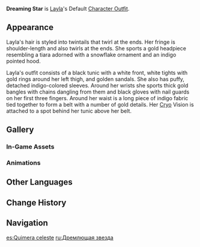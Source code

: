 {{Outfit Infobox
|id           = 207400
|image        = <gallery>
Character Layla Full Wish.png|Wish
Character Layla Game.png|In-Game
</gallery>
|character    = Layla
|type         = Default
|description  = Layla's outfit. In the depths of quiet nights, the stars that dot the sky wrap her like a cloak, guiding her into sweet dreams - well, or so she dearly wishes might happen.
|obtain       = Unlocked upon obtaining character
}}
'''Dreaming Star''' is [[Layla]]'s Default [[Character Outfit]].

==Appearance==
<!-- Keep appearance section short and concise. Limit to 1-2 paragraphs (preferably 1 paragraph) with 3-4 sentences each. -->
Layla's hair is styled into twintails that twirl at the ends. Her fringe is shoulder-length and also twirls at the ends. She sports a gold headpiece resembling a tiara adorned with a snowflake ornament and an indigo pointed hood.

Layla's outfit consists of a black tunic with a white front, white tights with gold rings around her left thigh, and golden sandals. She also has puffy, detached indigo-colored sleeves. Around her wrists she sports thick gold bangles with chains dangling from them and black gloves with nail guards on her first three fingers. Around her waist is a long piece of indigo fabric tied together to form a belt with a number of gold details. Her [[Cryo]] Vision is attached to a spot behind her tunic above her belt.

==Gallery==
===In-Game Assets===
{{Assets/Outfit|Dreaming Star|nomain=1}}

===Animations===
{{Preview/CharacterAnimations|Layla|nocaption=1}}

==Other Languages==
{{Other Languages
|en      = Dreaming Star
|zhs     = 梦里星
|zhs_rm  = Mènglǐ-xīng
|zht     = 夢裡星
|zht_rm  = Mènglǐ-xīng
|zh_tl   = Star Within a Dream
|ja      = 夢にある星
|ja_rm   = Yume ni Aru Hoshi
|ja_tl   = Star Within a Dream
|ko      = 꿈 속의 별
|ko_rm   = Kkum Sok-ui Byeol
|ko_tl   = Star in the Dream
|es      = Quimera celeste
|es_tl   = Celestial Chimera
|fr      = Étoile rêveuse
|fr_tl   = Dreaming Star
|ru      = Дремлющая звезда
|ru_tl   = Dozing Star
|th      = ดาราในห้วงฝัน
|th_rm   = 
|th_tl   = 
|vi      = Ngôi Sao Trong Mộng
|vi_tl   = Star in the Dream
|de      = Träumender Stern
|de_tl   = Dreaming Star
|id      = Impian Bintang
|id_tl   = Star's Dream
|pt      = Estrela Sonhadora
|pt_tl   = Dreaming Star
|tr      = Rüyadaki Yıldız
|tr_tl   = 
|it      = Stella sognante
|it_tl   = Dreaming Star
}}

==Change History==
{{Change History|3.2}}

==Navigation==
{{Dressing Room Navbox|type=outfit}}

[[es:Quimera celeste]]
[[ru:Дремлющая звезда]]